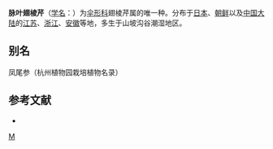 {{NoteTA|G1=LS}}
{{Speciesbox 
| genus = Pterygopleurum
| species = neurophyllum
| authority = (Maxim.) Kitagawa Bot.
}}

'''脉叶翅棱芹'''（[[学名|学名]]：{{lang|la|''Pterygopleurum neurophyllum''}}）为[[伞形科|伞形科]]翅棱芹属的唯一种。分布于[[日本|日本]]、[[朝鲜|朝鲜]]以及[[中国大陆|中国大陆]]的[[江苏|江苏]]、[[浙江|浙江]]、[[安徽|安徽]]等地，多生于山坡沟谷潮湿地区。

== 别名 ==
凤尾参（杭州植物园栽培植物名录）

== 参考文献 ==
<div class="references-small">
* {{cite web| url =http://www.bioinfo.cn/db05/KmzwSpecies.php?action=view&id=22959| title =脉叶翅棱芹| work =《中国高等植物数据库全库》| publisher =中国科学院微生物研究所| author =昆明植物研究所| accessdate =2009-02-25| deadurl =yes| archiveurl =https://web.archive.org/web/20160305030725/http://www.bioinfo.cn/db05/KmzwSpecies.php?action=view&id=22959| archivedate =2016-03-05}}
</div>

{{Taxonbar}}

[[Category:翅棱芹属|M]]